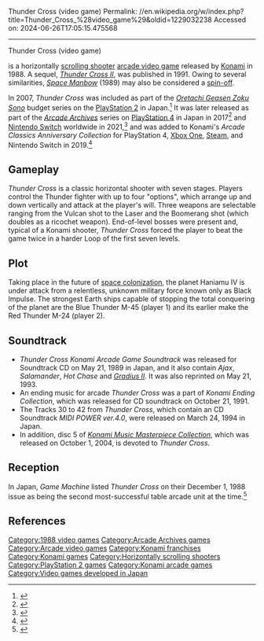Thunder Cross (video game)
Permalink: //en.wikipedia.org/w/index.php?title=Thunder_Cross_%28video_game%29&oldid=1229032238
Accessed on: 2024-06-26T17:05:15.475568



------
Thunder Cross (video game)
{{about|the Konami arcade game||Thunder Cross (disambiguation)}}
{{More citations needed|date=December 2006}}
{{Infobox video game
|title     = Thunder Cross
|image     = Thunder Cross arcade flyer.png
|developer = [[Konami]]
|publisher = Konami
|released  = 1988
|genre     = [[Scrolling shooter]]
|modes     = [[Single-player video game|Single player]] or 2 players simultaneously
|platforms = [[arcade video game|Arcade]]<p>'''Re-releases'''<br>[[Nintendo Switch|Switch]], [[PlayStation 2]], [[PlayStation 4]], [[Steam (service)|Steam]], [[Xbox One]]
|arcade system = Konami Thunder Cross
}}

{{nihongo|'''''Thunder Cross'''''|サンダークロス}} is a horizontally [[scrolling shooter]] [[arcade video game]] released by [[Konami]] in 1988. A sequel, ''[[Thunder Cross II]]'', was published in 1991. Owing to several similarities, ''[[Space Manbow]]'' (1989) may also be considered a [[Spin-off (media)|spin-off]].

In 2007, ''Thunder Cross'' was included as part of the ''[[Oretachi Geasen Zoku Sono]]'' budget series on the [[PlayStation 2]] in Japan.<ref>{{cite web|url=https://hg101.kontek.net/konamishooters/konamishooters3.htm|title=Konami Shoot-em-ups|access-date=January 14, 2018}}</ref> It was later released as part of the ''[[Arcade Archives]]'' series on [[PlayStation 4]] in Japan in 2017<ref>{{cite web |title=Arcade Archives THUNDER CROSS (Japanese Ver.) |url=https://store.playstation.com/en-sg/product/JP0571-CUSA04523_00-ASIARDC000000001 |website=PlayStation Store |publisher=Sony |access-date=February 12, 2021}}</ref> and [[Nintendo Switch]] worldwide in 2021,<ref>{{cite web |last1=Doolan |first1=Liam |title=Konami Shmup Thunder Cross Joins The Arcade Archives This Week |url=https://www.nintendolife.com/news/2021/02/konami_shmup_thunder_cross_joins_the_arcade_archives_this_week |website=Nintendo Life |publisher=Gamer Network |access-date=February 12, 2021 |date=February 11, 2021}}</ref> and was added to Konami's ''Arcade Classics Anniversary Collection'' for PlayStation 4, [[Xbox One]], [[Steam (service)|Steam]], and Nintendo Switch in 2019.<ref>{{cite web |title=Arcade Classics Anniversary Collection |url=https://www.konami.com/games/50th/ac/arcade/eu/en/ |website=Konami |access-date=February 12, 2021}}</ref>

==Gameplay==
''Thunder Cross'' is a classic horizontal shooter with seven stages. Players control the Thunder fighter with up to four "options", which arrange up and down vertically and attack at the player's will. Three weapons are selectable ranging from the Vulcan shot to the Laser and the Boomerang shot (which doubles as a ricochet weapon). End-of-level bosses were present and, typical of a Konami shooter, ''Thunder Cross'' forced the player to beat the game twice in a harder Loop of the first seven levels.

==Plot==
Taking place in the future of [[space colonization]], the planet Haniamu IV is under attack from a relentless, unknown military force known only as Black Impulse. The strongest Earth ships capable of stopping the total conquering of the planet are the Blue Thunder M-45 (player 1) and its earlier make the Red Thunder M-24 (player 2).

==Soundtrack==
* ''Thunder Cross Konami Arcade Game Soundtrack'' was released for Soundtrack CD on May 21, 1989 in Japan, and it also contain ''Ajax'', ''Salamander'', ''Hot Chase'' and ''[[Gradius II]]''. It was also reprinted on May 21, 1993.
* An ending music for arcade ''Thunder Cross'' was a part of ''Konami Ending Collection'', which was released for CD soundtrack on October 21, 1991.
* The Tracks 30 to 42 from ''Thunder Cross'', which contain an CD Soundtrack ''MIDI POWER ver.4.0'', were released on March 24, 1994 in Japan.
* In addition, disc 5 of ''[[Konami Music Masterpiece Collection]]'', which was released on October 1, 2004, is devoted to ''Thunder Cross''.

== Reception ==
In Japan, ''Game Machine'' listed ''Thunder Cross'' on their December 1, 1988 issue as being the second most-successful table arcade unit at the time.<ref>{{cite magazine|title=Game Machine's Best Hit Games 25 - テーブル型TVゲーム機 (Table Videos)|magazine=[[:ja:ゲームマシン|Game Machine]]|issue=345|publisher=[[:ja:アミューズメント通信社|Amusement Press, Inc.]]|date=1 December 1988|page=21|lang=ja}}</ref>

==References==
{{Reflist}}

{{Konami franchises}}

{{DEFAULTSORT:Thunder Cross (Arcade Game)}}
[[Category:1988 video games]]
[[Category:Arcade Archives games]]
[[Category:Arcade video games]]
[[Category:Konami franchises]]
[[Category:Konami games]]
[[Category:Horizontally scrolling shooters]]
[[Category:PlayStation 2 games]]
[[Category:Konami arcade games]]
[[Category:Video games developed in Japan]]

{{Scroll-shooter-videogame-stub}}